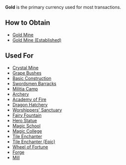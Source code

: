 {{Infobox resource
| name = Gold
| image = 
| description = The primary currency.
}}

'''Gold''' is the primary currency used for most transactions.

== How to Obtain ==
* [[Gold Mine]]
* [[Gold Mine (Established)]]

== Used For ==
* [[Crystal Mine]]
* [[Grape Bushes]]
* [[Basic Construction]]
* [[Swordsmen Barracks]]
* [[Militia Camp]]
* [[Archery]]
* [[Academy of Fire]]
* [[Dragon Hatchery]]
* [[Worshippers' Sanctuary]]
* [[Fairy Fountain]]
* [[Hero Statue]]
* [[Magic School]]
* [[Magic College]]
* [[Tile Enchanter]]
* [[Tile Enchanter (Epic)]]
* [[Wheel of Fortune]]
* [[Forge]]
* [[Mill]]